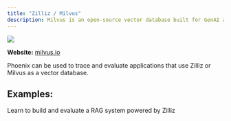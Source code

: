 ```yaml
---
title: "Zilliz / Milvus"
description: Milvus is an open-source vector database built for GenAI applications.
---
```


<Frame caption="">
  <img src="/images/2386d219-image.svg" />
</Frame>

**Website:** [milvus.io](https://milvus.io/)

Phoenix can be used to trace and evaluate applications that use Zilliz or Milvus as a vector database.

## Examples:

<CardGroup>
  <Card
    title="RAG with Zilliz and LlamaIndex"
    img="/images/0e65210e-image.jpeg"
    href="https://github.com/Arize-ai/phoenix/blob/main/tutorials/milvus_llamaindex_search_and_retrieval_tutorial.ipynb"
  >
    Learn to build and evaluate a RAG system powered by Zilliz
  </Card>
</CardGroup>